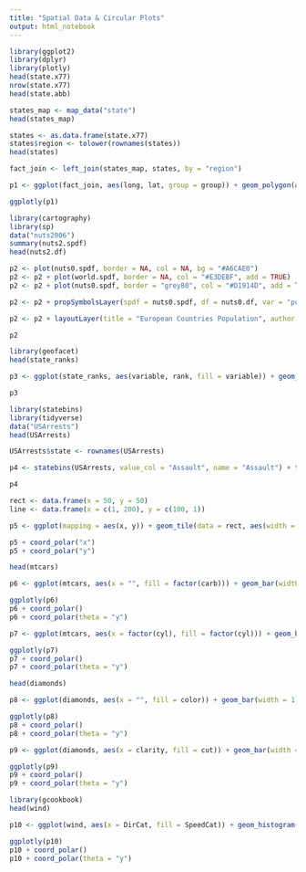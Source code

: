 ```yaml
---
title: "Spatial Data & Circular Plots"
output: html_notebook
---
```

```r
library(ggplot2)
library(dplyr)
library(plotly)
head(state.x77)
nrow(state.x77)
head(state.abb)
```
```r
states_map <- map_data("state")
head(states_map)

states <- as.data.frame(state.x77)
states$region <- tolower(rownames(states))
head(states)
```
```r
fact_join <- left_join(states_map, states, by = "region")

p1 <- ggplot(fact_join, aes(long, lat, group = group)) + geom_polygon(aes(fill = Population), color = "white") + scale_fill_viridis_c(option = "C") + theme_classic()

ggplotly(p1)
```
```r
library(cartography)
library(sp)
data("nuts2006")
summary(nuts2.spdf)
head(nuts2.df)

p2 <- plot(nuts0.spdf, border = NA, col = NA, bg = "#A6CAE0")
p2 <- p2 + plot(world.spdf, border = NA, col = "#E3DEBF", add = TRUE)
p2 <- p2 + plot(nuts0.spdf, border = "grey80", col = "#D1914D", add = TRUE)

p2 <- p2 + propSymbolsLayer(spdf = nuts0.spdf, df = nuts0.df, var = "pop2008", symbols = "circle", col = "#920000", legend.pos = "right", legend.title.txt = "Total\npopulation (2008)", legend.style = "c")

p2 <- p2 + layoutLayer(title = "European Countries Population", author = "cartography", sources = "Eurostat, 2008", scale = NULL, south = TRUE)

p2
```
```r
library(geofacet)
head(state_ranks)

p3 <- ggplot(state_ranks, aes(variable, rank, fill = variable)) + geom_col() + coord_flip() + theme_bw() + facet_geo(~state, grid = "us_state_grid2")

p3
```
```r
library(statebins)
library(tidyverse)
data("USArrests")
head(USArrests)

USArrests$state <- rownames(USArrests)

p4 <- statebins(USArrests, value_col = "Assault", name = "Assault") + theme_statebins(legend_position = "right")

p4
```
```r
rect <- data.frame(x = 50, y = 50)
line <- data.frame(x = c(1, 200), y = c(100, 1))

p5 <- ggplot(mapping = aes(x, y)) + geom_tile(data = rect, aes(width = 50, height = 50)) + geom_line(data = line)

p5 + coord_polar("x")
p5 + coord_polar("y")
```
```r
head(mtcars)

p6 <- ggplot(mtcars, aes(x = "", fill = factor(carb))) + geom_bar(width = 1)

ggplotly(p6)
p6 + coord_polar()
p6 + coord_polar(theta = "y")
```
```r
p7 <- ggplot(mtcars, aes(x = factor(cyl), fill = factor(cyl))) + geom_bar(width = 1, color = "black")

ggplotly(p7)
p7 + coord_polar()
p7 + coord_polar(theta = "y")
```
```r
head(diamonds)

p8 <- ggplot(diamonds, aes(x = "", fill = color)) + geom_bar(width = 1)

ggplotly(p8)
p8 + coord_polar()
p8 + coord_polar(theta = "y")
```
```r
p9 <- ggplot(diamonds, aes(x = clarity, fill = cut)) + geom_bar(width = 1)

ggplotly(p9)
p9 + coord_polar()
p9 + coord_polar(theta = "y")
```
```r
library(gcookbook)
head(wind)

p10 <- ggplot(wind, aes(x = DirCat, fill = SpeedCat)) + geom_histogram(binwidth = 15, boundary = -7.5)

ggplotly(p10)
p10 + coord_polar()
p10 + coord_polar(theta = "y")
```